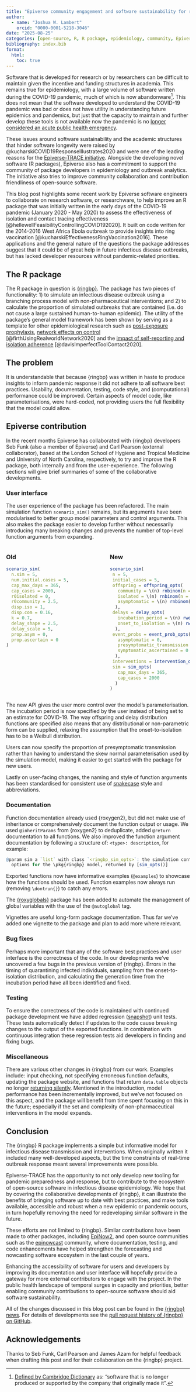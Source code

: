```yaml
---
title: "Epiverse community engagement and software sustainability for research software"
author:
  - name: "Joshua W. Lambert"
    orcid: "0000-0001-5218-3046"
date: "2025-08-25"
categories: [open-source, R, R package, epidemiology, community, Epiverse, DOI]
bibliography: index.bib
format:
  html:
    toc: true
---
```


Software that is developed for research or by researchers can be difficult to maintain given the incentive and funding structures in academia. This remains true for epidemiology, with a large volume of software written during the COVID-19 pandemic, much of which is now abandonware[^1]. This does not mean that the software developed to understand the COVID-19 pandemic was bad or does not have utility in understanding future epidemics and pandemics, but just that the capacity to maintain and further develop these tools is not available now the pandemic is no [longer considered an acute public health emergency](https://www.who.int/news/item/05-05-2023-statement-on-the-fifteenth-meeting-of-the-international-health-regulations-(2005)-emergency-committee-regarding-the-coronavirus-disease-(covid-19)-pandemic).

These issues around software sustainability and the academic structures that hinder software longevity were raised by @kucharskiCOVID19ResponseIllustrates2020 and were one of the leading reasons for the [Epiverse-TRACE initiative](https://epiverse-trace.github.io/). Alongside the developing novel software (R packages), Epiverse also has a commitment to support the community of package developers in epidemiology and outbreak analytics. The initiative also tries to improve community collaboration and contribution friendliness of open-source software.

This blog post highlights some recent work by Epiverse software engineers to collaborate on research software, or researchware, to help improve an R package that was initially written in the early days of the COVID-19 pandemic (January 2020 - May 2020) to assess the effectiveness of isolation and contact tracing effectiveness [@hellewellFeasibilityControllingCOVID192020]. It built on code written for the 2014-2016 West Africa Ebola outbreak to provide insights into ring vaccination [@kucharskiEffectivenessRingVaccination2016]. These applications and the general nature of the questions the package addresses suggest that it could be of great help in future infectious disease outbreaks, but has lacked developer resources without pandemic-related priorities.

## The R package

The R package in question is [{ringbp}](https://github.com/epiforecasts/ringbp). The package has two pieces of functionality: 1) to simulate an infectious disease outbreak using a branching process model with non-pharmaceutical interventions; and 2) to calculate the proportion of simulated outbreaks that are contained (i.e. do not cause a large sustained human-to-human epidemic). The utility of the package's general model framework has been shown by serving as a template for other epidemiological research such as [post-exposure prophylaxis](https://sophiemeakin.github.io/pepbp/), [network effects on control](https://github.com/lgs85/covidhm) [@firthUsingRealworldNetwork2020] and the [impact of self-reporting and isolation adherence](https://github.com/timcdlucas/ringbp) [@davisImperfectToolContact2020].

## The problem

It is understandable that because {ringbp} was written in haste to produce insights to inform pandemic response it did not adhere to all software best practices. Usability, documentation, testing, code style, and (computational) performance could be improved. Certain aspects of model code, like parameterisations, were hard-coded, not providing users the full flexibility that the model could allow.

## Epiverse contribution

In the recent months Epiverse has collaborated with {ringbp} developers Seb Funk (also a member of Epiverse) and Carl Pearson (external collaborator), based at the London School of Hygiene and Tropical Medicine and University of North Carolina, respectively, to try and improve the R package, both internally and from the user-experience. The following sections will give brief summaries of some of the collaborative developments.

### User interface

The user experience of the package has been refactored. The main simulation function `scenario_sim()` remains, but its arguments have been modularised to better group model parameters and control arguments. This also makes the package easier to develop further without necessarily introducing many breaking changes and prevents the number of top-level function arguments from expanding.

:::: {.columns}

::: {.column width="47.5%"}

### Old

``` r
scenario_sim(
  n.sim = 5,
  num.initial.cases = 5,
  cap_max_days = 365,
  cap_cases = 2000,
  r0isolated = 0,
  r0community = 2.5,
  disp.iso = 1,
  disp.com = 0.16,
  k = 0.7,
  delay_shape = 2.5,
  delay_scale = 5,
  prop.asym = 0,
  prop.ascertain = 0
)
```

:::

::: {.column width="5%"}
<!-- empty column to create gap -->
:::

::: {.column width="47.5%"}

### New

``` r
scenario_sim(
 n = 5,
 initial_cases = 5,
 offspring = offspring_opts(
   community = \(n) rnbinom(n = n, mu = 2.5, size = 0.16),
   isolated = \(n) rnbinom(n = n, mu = 0, size = 1),
   asymptomatic = \(n) rnbinom(n = n, mu = 2.5, size = 0.16)
  ),
 delays = delay_opts(
   incubation_period = \(n) rweibull(n = n, shape = 2.32, scale = 6.49),
   onset_to_isolation = \(n) rweibull(n = n, shape = 2.5, scale = 5)
  ),
 event_probs = event_prob_opts(
   asymptomatic = 0,
   presymptomatic_transmission = 0.3,
   symptomatic_ascertained = 0
  ),
 interventions = intervention_opts(quarantine = TRUE),
 sim = sim_opts(
   cap_max_days = 365,
   cap_cases = 2000
  )
)
```

:::

::::

The new API gives the user more control over the model's parameterisation. The incubation period is now specified by the user instead of being set to an estimate for COVID-19. The way offspring and delay distribution functions are specified also means that any distributional or non-parametric form can be supplied, relaxing the assumption that the onset-to-isolation has to be a Weibull distribution.

Users can now specify the proportion of presymptomatic transmission rather than having to understand the skew normal parameterisation used by the simulation model, making it easier to get started with the package for new users.

Lastly on user-facing changes, the naming and style of function arguments has been standardised for consistent use of [snakecase](https://en.wikipedia.org/wiki/Snake_case) style and abbreviations.  

### Documentation

Function documentation already used {roxygen2}, but did not make use of inheritance or comprehensively document the function output or usage. We used `@inheritParams` from {roxygen2} to deduplicate, added `@return` documentation to all functions. We also improved the function argument documentation by following a structure of: `<type>: description`, for example:

```r
@param sim a `list` with class `<ringbp_sim_opts>`: the simulation control
  options for the \pkg{ringbp} model, returned by [sim_opts()]
```

Exported functions now have informative examples (`@examples`) to showcase how the functions should be used. Function examples now always run (removing `\dontrun{}`) to catch any errors.

The [{roxyglobals}](https://github.com/anthonynorth/roxyglobals) package has been added to automate the management of global variables with the use of the `@autoglobal` tag.

Vignettes are useful long-form package documentation. Thus far we've added one vignette to the package and plan to add more where relevant.

### Bug fixes

Perhaps more important that any of the software best practices and user interface is the correctness of the code. In our developments we've uncovered a few bugs in the previous version of {ringbp}. Errors in the timing of quarantining infected individuals, sampling from the onset-to-isolation distribution, and calculating the generation time from the incubation period have all been identified and fixed.

### Testing

To ensure the correctness of the code is maintained with continued package development we have added regression ([snapshot](https://testthat.r-lib.org/articles/snapshotting.html)) unit tests. These tests automatically detect if updates to the code cause breaking changes to the output of the exported functions. In combination with continuous integration these regression tests aid developers in finding and fixing bugs.

### Miscellaneous

There are various other changes in {ringbp} from our work. Examples include: input checking, not specifying erroneous function defaults, updating the package website, and functions that return `data.table` objects no longer [returning silently](https://cran.r-project.org/web/packages/data.table/vignettes/datatable-faq.html#sec:why-do-i-have-to-type-dt-sometimes-twice-after-using-to-print-the-result-to-console). Mentioned in the introduction, model performance has been incrementally improved, but we've not focused on this aspect, and the package will benefit from time spent focusing on this in the future; especially if the set and complexity of non-pharmaceutical interventions in the model expands.

## Conclusion

The {ringbp} R package implements a simple but informative model for infectious disease transmission and interventions. When originally written it included many well-developed aspects, but the time constraints of real-time outbreak response meant several improvements were possible.

Epiverse-TRACE has the opportunity to not only develop new tooling for pandemic preparedness and response, but to contribute to the ecosystem of open-source software in infectious disease epidemiology. We hope that by covering the collaborative developments of {ringbp}, it can illustrate the benefits of bringing software up to date with best practices, and make tools available, accessible and robust when a new epidemic or pandemic occurs, in turn hopefully removing the need for redeveloping similar software in the future.

These efforts are not limited to {ringbp}. Similar contributions have been made to other packages, including [EpiNow2](https://epiforecasts.io/EpiNow2/), and open source communities such as the [epinowcast](https://github.com/epinowcast/) community, where documentation, testing, and code enhancements have helped strengthen the forecasting and nowcasting software ecosystem in the last couple of years.

Enhancing the accessibility of software for users and developers by improving its documentation and user interface will hopefully provide a gateway for more external contributors to engage with the project. In the public health landscape of temporal surges in capacity and priorities, better enabling community contributions to open-source software should aid software sustainability.

All of the changes discussed in this blog post can be found in the [{ringbp} news](https://epiforecasts.io/ringbp/news/index.html). For details of developments see the [pull request history of {ringbp} on GitHub](https://github.com/epiforecasts/ringbp/pulls?q=is%3Apr+is%3Aclosed).

## Acknowledgements

Thanks to Seb Funk, Carl Pearson and James Azam for helpful feedback when drafting this post and for their collaboration on the {ringbp} project.

[^1]: [Defined by Cambridge Dictionary](https://dictionary.cambridge.org/dictionary/english/abandonware) as: "software that is no longer produced or supported by the company that originally made it".
